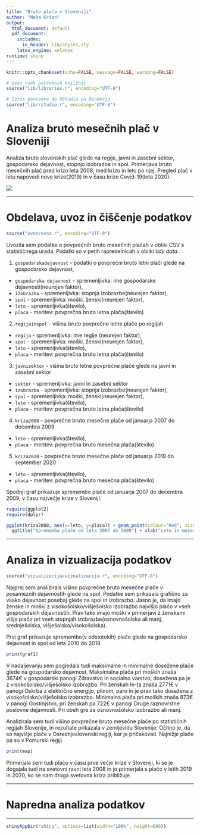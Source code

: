 ```yaml
---
title: "Bruto plača v Sloveniji"
author: "Neža Kržan"
output:
  html_document: default
  pdf_document:
    includes:
      in_header: lib/styles.sty
    latex_engine: xelatex
runtime: shiny
---
```


```r
knitr::opts_chunk$set(echo=FALSE, message=FALSE, warning=FALSE)

# Uvoz vseh potrebnih knjižnic
source("lib/libraries.r", encoding="UTF-8")
```

```r
# Izris povezave do RStudia na Binderju
source("lib/rstudio.r", encoding="UTF-8")
```

# Analiza bruto mesečnih plač v Sloveniji

Analiza bruto slovenskih plač glede na regije, javni in zasebni sektor, gospodarsko dejavnost, stopnjo izobrazbe in spol. Primerjava bruto mesečnih plač pred krizo leta 2008, med krizo in leto po njej. Pregled plač v letu napovedi nove krize(2019) in v času krize Covid-19(leta 2020).

![](slike/payday.jpg)

***

# Obdelava, uvoz in čiščenje podatkov

```r
source("uvoz/uvoz.r", encoding="UTF-8")
```

Uvozila sem podatke o povprečnih bruto mesečnih plačah v obliki CSV s statističnega
urada. Podatki so v petih rapredelnicah v obliki *tidy data*.

1. `gospodarskadejavnost` - podatki o povprečni bruto letni plači glede na gospodarsko dejavnost,
  - `gospodarska dejavnost` - spremenljivka: ime gospodarske dejavnosti(neurejen faktor),
  - `izobrazba` - spremenljivka: stopnja izobrazbe(neurejen faktor),
  - `spol` - spremenljivka: moški, ženski(neurejen faktor),
  - `leto` - spremenljivka(število),
  - `placa` - meritev: povprečna bruto letna plača(število)

2. `regijainspol` - višina bruto povprečne letne plače po regijah 
  - `regija` -  spremenljivka: ime regije (neurejen faktor),
  - `spol` - spremenljivka: moški, ženski(neurejen faktor),
  - `leto` - spremenljivka(število),
  - `placa` - meritev: povprečna bruto letna plača(število)
  
3. `javnisektor` - višina bruto letne povprečne plače glede na javni in zasebni sektor
  - `sektor` - spremenljivka: javni in zasebni sektor
  - `izobrazba` - spremenljivka: stopnja izobrazbe(neurejen faktor),
  - `spol` - spremenljivka: moški, ženski(neurejen faktor),
  - `leto` - spremenljivka(število),
  - `placa` - meritev: povprečna bruto letna plača(število)
  
4. `kriza2008` - povprečne bruto mesečne plače od januarja 2007 do decembra 2009
  - `leto` - spremenljivka(število),
  - `placa` - meritev: povprečna bruto mesečna plača(število)
  
5. `kriza2020` - povprečne bruto mesečne plače od januarja 2019 do september 2020
  - `leto` - spremenljivka(število),
  - `placa` - meritev: povprečna bruto mesečna plača(število)
  
Spodnji graf prikazuje spremembo plače od januarja 2007 do decembra 2009, v času največje krize v Sloveniji.
  
```r
require(ggplot2)
require(dplyr)

ggplot(kriza2008, aes(x=leto, y=placa)) + geom_point(colour="Red", size=3) +  
  ggtitle("Sprememba plače od leta 2007 do 2009") + xlab("Leto in mesec") + ylab("Plača") 

```

  
***

# Analiza in vizualizacija podatkov

```r
source("vizualizacija/vizualizacija.r", encoding="UTF-8")
```

Najprej sem analizirala višino povprečne bruto mesečne plače v posameznih dejavnostih glede na spol. Podatke sem prikazala grafično za vsako dejavnost posebaj glede na spol in izobrazbo. Jasno je, da imajo ženske in moški z visokošolsko/višješolsko izobrazbo najvišjo plačo v vseh gospodarskih dejavnostih. Prav tako imajo moški v primerjavi z ženskami višjo plačo pri vseh stopnjah izobrazbe(osnovnošolska ali manj, srednješolska, višješolska/visokošolska).

Prvi graf prikazuje spremembo(v odstotokih) plače glede na gospodarsko dejavnost in spol od leta 2010 do 2018.

```r
print(graf1)
```

V nadaljevanju sem pogledala tudi maksimalne in minimalne dosežene plače glede na gospodarsko dejavnost. 
Maksimalna plača pri moških znaša 3674€ v gospodarski panogi Zdravstvo in socialno varstvo, dosežena pa je z visokošolsko/višješolsko izobrazbo. Pri ženskah le-ta znaša 2771€ v panogi Oskrba z električno energijo, plinom, paro in je prav tako dosežena z visokošolsko(višješolsko izobrazbo. 
Minimalna plača pri moških znaša 873€ v panogi Gostinjstvo, pri ženskah pa 722€ v panogi Druge raznovrstne poslovne dejavnosti. Pri obeh gre za osnovnošolsko izobrazbo ali manj.

Analizirala sem tudi višino povprečne bruto mesečne plače po statističnih regijah Slovenije, in rezultate prikazala v zemljevidu Slovenije. Očitno je, da so najvišje plače v Osrednjeslovenski regiji, kar je pričakovati. Najnižje plače pa so v Pomurski regiji. 

```r
print(map)
```

Primerjala sem tudi plačo v času prve večje krize v Sloveniji, ki se je dogajala tudi na svetovni ravni leta 2008 in jo primerjala s plačo v letih 2019 in 2020, ko se nam druga svetovna kriza približuje.

***

# Napredna analiza podatkov

***

```r
shinyAppDir("shiny", options=list(width="100%", height=600))
```
